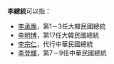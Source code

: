 '''李總統'''可以指：
*[[李承晚|李承晚]]，第1－3任大韓民國總統
*[[李明博|李明博]]，第17任大韓民國總統
*[[李宗仁|李宗仁]]，代行中華民國總統
*[[李登輝|李登輝]]，第7－9任中華民國總統

{{disambiguation|cat=三字亞洲相關消歧義}}